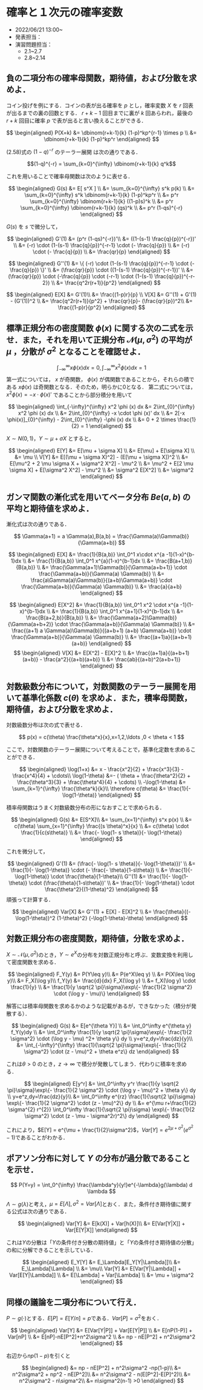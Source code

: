 # 確率と１次元の確率変数

- 2022/06/21 13:00~
- 発表担当：
- 演習問題担当：
  - 2.1~2.7
  - 2.8~2.14
  

## 負の二項分布の確率母関数，期待値，および分散を求めよ．

コイン投げを例にする．コインの表が出る確率を $p$ とし，確率変数 $X$ を $r$ 回表が出るまでの裏の回数とする． $r+k-1$ 回目までに裏が $k$ 回あらわれ，最後の $r+k$ 回目に確率 $p$ で表が出ると言い換えることができる．

$$
\begin{aligned}
P(X=k) &= \dbinom{r+k-1}{k} (1-p)^kp^{r-1} \times p \\
&= \dbinom{r+k-1}{k} (1-p)^kp^r
\end{aligned}
$$

(2.58)式の $(1-q)^{-r}$ のテーラー展開 は次の通りである．

$$(1-q)^{-r} = \sum_{k=0}^{\infty} \dbinom{r+k-1}{k} q^k$$

これを用いることで確率母関数は次のように表せる．

$$
\begin{aligned}
G(s) &= E[ s^X ] \\
&= \sum_{k=0}^{\infty} s^k p(k) \\
&= \sum_{k=0}^{\infty} s^k \dbinom{r+k-1}{k} (1-p)^kp^r \\
&= p^r \sum_{k=0}^{\infty} \dbinom{r+k-1}{k} ((1-p)s)^k \\
&= p^r \sum_{k=0}^{\infty} \dbinom{r+k-1}{k} (qs)^k \\
&= p^r (1-qs)^{-r}
\end{aligned}
$$

$G(s)$ を $s$ で微分して，

$$
\begin{aligned}
G'(1) &= (p^r (1-qs)^{-r})'\\
&= ((1-(s-1) \frac{q}{p})^{-r})' \\
&= (-r) \cdot (1-(s-1) \frac{q}{p})^{-r-1} \cdot (- \frac{q}{p}) \\
&= (-r) \cdot (- \frac{q}{p}) \\
&=  \frac{qr}{p} 
\end{aligned}
$$

$$
\begin{aligned}
G''(1) &= \{ (-r) \cdot (1-(s-1) \frac{q}{p})^{-r-1} \cdot (- \frac{q}{p}) \}' \\
&= (\frac{qr}{p}) \cdot ((1-(s-1) \frac{q}{p})^{-r-1})' \\
&= (\frac{qr}{p}) \cdot  (-\frac{q}{p}) \cdot (-r-1) \cdot (1-(s-1) \frac{q}{p})^{-r-2}) \\
&= \frac{q^2r(r+1)}{p^2}
\end{aligned}
$$

$$
\begin{aligned}
E[X] &= G'(1)\\
&= \frac{(1-p)r}{p} \\
V[X] &= G''(1) + G'(1) - (G'(1))^2 \\
&= \frac{q^2r(r+1)}{p^2} + \frac{qr}{p}- (\frac{qr}{p})^2\\
&= \frac{(1-p)r}{p^2}
\end{aligned}
$$

## 標準正規分布の密度関数 $\phi(x)$ に関する次の二式を示せ．また，それを用いて正規分布 $\mathcal{N}(\mu,\sigma^2)$ の平均が $\mu$ ，分散が $\sigma^2$ となることを確認せよ．

$$
\int_{-\infty}^{\infty} x \phi (x) dx = 0,\int_{-\infty}^{\infty} x^2 \phi (x) dx = 1
$$
第一式については， $x$ が奇関数， $\phi(x)$ が偶関数であることから，それらの積である $x\phi(x)$ は奇関数となる．そのため，明らかに0となる．
第二式については， $x^2 \phi (x) = -x \cdot \phi (x)'$ であることから部分積分を用いて

$$
\begin{aligned}
\int_{-\infty}^{\infty} x^2 \phi (x) dx &= 2\int_{0}^{\infty} x^2 \phi (x) dx \\
&= 2\int_{0}^{\infty} -x \cdot \phi (x)' dx \\
&= 2[-x \phi(x)]_{0}^{\infty} -  2\int_{0}^{\infty} -\phi (x) dx \\
&= 0 + 2 \times \frac{1}{2} = 1
\end{aligned}
$$
  
  $X \sim N(0,1)$，$Y \sim \mu + \sigma X$ とすると，
  
$$
\begin{aligned}
E[Y] &= E[\mu + \sigma X] \\
&= E[\mu] + E[\sigma X] \\
&= \mu \\
V[Y] &= E[(\mu + \sigma X)^2] - (E[\mu + \sigma X])^2 \\
&= E[\mu^2 + 2 \mu \sigma X + \sigma^2 X^2] - \mu^2 \\
&= \mu^2 + E[2 \mu \sigma X] + E[\sigma^2 X^2] - \mu^2 \\
&= \sigma^2 E[X^2] \\
&= \sigma^2
\end{aligned}
$$
  
## ガンマ関数の漸化式を用いてベータ分布 $Be(a,b)$ の平均と期待値を求めよ．
  
漸化式は次の通りである．
  
$$
\Gamma(a+1) = a \Gamma(a),B(a,b) = \frac{\Gamma(a)\Gamma(b)}{\Gamma(a+b)}
$$
  
$$
\begin{aligned}
E[X] &= \frac{1}{B(a,b)} \int_0^1 x\cdot x^{a -1}(1-x)^{b-1}dx \\
&= \frac{1}{B(a,b)} \int_0^1 x^{a}(1-x)^{b-1}dx \\
&= \frac{B(a+1,b)}{B(a,b)} \\
&= \frac{\Gamma(a+1)\Gamma(b)}{\Gamma(a+b+1)} \cdot \frac{\Gamma(a+b)}{\Gamma(a) \Gamma(b)} \\
&= \frac{a\Gamma(a)\Gamma(b)}{(a+b)\Gamma(a+b)} \cdot \frac{\Gamma(a+b)}{\Gamma(a) \Gamma(b)} \\
&= \frac{a}{a+b}
\end{aligned}
$$

$$
\begin{aligned}
E[X^2] &= \frac{1}{B(a,b)} \int_0^1 x^2 \cdot x^{a -1}(1-x)^{b-1}dx \\
&= \frac{1}{B(a,b)} \int_0^1 x^{a+1}(1-x)^{b-1}dx \\
&= \frac{B(a+2,b)}{B(a,b)} \\
&= \frac{\Gamma(a+2)\Gamma(b)}{\Gamma(a+b+2)} \cdot \frac{\Gamma(a+b)}{\Gamma(a) \Gamma(b)} \\
&= \frac{(a+1) a \Gamma(a)\Gamma(b)}{(a+b+1) (a+b) \Gamma(a+b)} \cdot \frac{\Gamma(a+b)}{\Gamma(a) \Gamma(b)} \\
&= \frac{(a+1)a}{(a+b+1)(a+b)}
\end{aligned}
$$
$$
\begin{aligned}
V[X] &= E[X^2] - E[X]^2 \\
&= \frac{(a+1)a}{(a+b+1)(a+b)} - \frac{a^2}{(a+b)(a+b)} \\
&= \frac{ab}{(a+b)^2(a+b+1)}
\end{aligned}
$$


## 対数級数分布について，対数関数のテーラー展開を用いて基準化係数 $c(\theta)$ を求めよ．また，積率母関数，期待値，および分散を求めよ．

対数級数分布は次の式で表せる．

$$
p(x) = c(\theta) \frac{\theta^x}{x},x=1,2,\ldots ,0 < \theta < 1
$$

ここで，対数関数のテーラー展開について考えることで，基準化定数を求めることができる．

$$
\begin{aligned}
\log(1+x) &= x - \frac{x^2}{2} + \frac{x^3}{3} - \frac{x^4}{4} + \cdots\\
\log(1-\theta) &=- ( \theta + \frac{\theta^2}{2} + \frac{\theta^3}{3} + \frac{\theta^4}{4} + \cdots) \\
-\log(1-\theta) &= \sum_{k=1}^{\infty} \frac{\theta^k}{k}\\
\therefore c(\theta) &= \frac{1}{- \log(1-\theta)}
\end{aligned}
$$

積率母関数はうまく対数級数分布の形になおすことで求められる．

$$
\begin{aligned}
G(s) &= E[S^X]\\
&= \sum_{x=1}^{\infty} s^x p(x) \\
&= c(\theta) \sum_{x=1}^{\infty}  \frac{(s \theta)^x}{x} \\
&= c(\theta) \cdot \frac{1}{c(s\theta)} \\
&= \frac{- \log(1- s \theta)}{- \log(1-\theta)} 
\end{aligned}
$$

これを微分して，

$$
\begin{aligned}
G'(1) &= (\frac{- \log(1- s \theta)}{- \log(1-\theta)})' \\
&= \frac{1}{- \log(1-\theta)} \cdot (- \frac{- \theta}{1-s\theta}) \\
&= \frac{1}{- \log(1-\theta)} \cdot \frac{\theta}{1-\theta}\\
G''(1) &= \frac{1}{- \log(1-\theta)} \cdot (\frac{\theta}{1-s\theta})' \\
&= \frac{1}{- \log(1-\theta)} \cdot \frac{\theta^2}{(1-\theta)^2}
\end{aligned}
$$
頑張って計算する．

$$
\begin{aligned}
Var[X] &= G''(1) + E[X] - E[X]^2 \\
&= \frac{\theta}{(- \log(1-\theta))^2 (1-\theta)^2} (-\log(1-\theta)-\theta)
\end{aligned}
$$

## 対数正規分布の密度関数，期待値，分散を求めよ．

$X \sim \mathcal{N}(\mu,\sigma^2)$のとき，$Y \sim e^X$の分布を対数正規分布と呼ぶ．変数変換を利用して密度関数を求める．

$$
\begin{aligned}
F_Y(y) &= P(Y\leq y)\\
&= P(e^X\leq y) \\
&= P(X\leq \log y)\\
&= F_X(\log y)\\
f_Y(y) &= \frac{d}{dx} F_X(\log y) \\
&= f_X(\log y) \cdot \frac{1}{y} \\
&= \frac{1}{y \sqrt{2 \pi}\sigma}\exp\{- \frac{1}{2 \sigma^2} \cdot (\log y - \mu)\}
\end{aligned}
$$

解答には積率母関数を求めるかのような記載があるが，できなかった（積分が発散する）．

$$
\begin{aligned}
G(s) &= E[e^{\theta Y}] \\
&= \int_0^\infty e^{\theta y} f_Y(y)dy \\
&= \int_0^\infty \frac{1}{y \sqrt{2 \pi}\sigma}\exp\{- \frac{1}{2 \sigma^2} \cdot (\log y - \mu) ^2+ \theta y\} dy \\
y=e^z,dy=\frac{dz}{y}\\
&= \int_{-\infty}^{\infty} \frac{1}{\sqrt{2 \pi}\sigma}\exp\{- \frac{1}{2 \sigma^2} \cdot (z - \mu)^2 + \theta e^z\} dz
\end{aligned}
$$

これは$\theta >0$ のとき，$z \rightarrow \infty$ で積分が発散してしまう．代わりに積率を求める．

$$
\begin{aligned}
E[y^r] &=  \int_0^\infty y^r \frac{1}{y \sqrt{2 \pi}\sigma}\exp\{- \frac{1}{2 \sigma^2} \cdot (\log y - \mu)^2 + \theta y\} dy \\
y=e^z,dy=\frac{dz}{y}\\
&=  \int_0^\infty e^{rz} \frac{1}{\sqrt{2 \pi}\sigma} \exp\{- \frac{1}{2 \sigma^2} \cdot (z - \mu)^2\} dy \\
&= e^{\mu r+\frac{1}{2} \sigma^{2} r^{2}} \int_0^\infty  \frac{1}{\sqrt{2 \pi}\sigma} \exp\{- \frac{1}{2 \sigma^2} \cdot (z - \mu - \sigma^2r)^2\} dy
\end{aligned}
$$


これにより，$E[Y] = e^{\mu + \frac{1}{2}\sigma^2}$，$Var[Y]=e^{2 \mu + \sigma^2}(e^{\sigma^2}-1)$であることがわかる．

## ポアソン分布に対して $Y$ の分布が過分散であることを示せ．

$$
P(Y=y) = \int_0^{\infty} \frac{\lambda^y}{y!}e^{-\lambda}g(\lambda) d \lambda
$$

$\Lambda \sim g(\lambda)$と考え，$\mu = E[\Lambda],\sigma^2 = Var[\Lambda]$とおく．また，条件付き期待値に関する公式は次の通りである．

$$
\begin{aligned}
Var[Y] &= E[k(X)] + Var[h(X)]\\
&= E[Var[Y|X]] + Var[E[Y|X]]
\end{aligned}
$$

これは$Y$の分散は「$Y$の条件付き分散の期待値」と「$Y$の条件付き期待値の分散」の和に分解できることを示している．

$$
\begin{aligned}
E_Y[Y] &= E_\Lambda[E_Y[Y|\Lambda]]\\
&= E_\Lambda[\Lambda] \\
&= \mu\\
Var[Y] &= E[Var[Y|\Lambda]] + Var[E[Y|\Lambda]] \\
&= E[\Lambda] + Var[\Lambda] \\
&= \mu + \sigma^2
\end{aligned}
$$


## 同様の議論を二項分布について行え．


$P \sim g(\cdot)$とする．$E[P]=E[Y/n]=p$である．$Var[P]=\sigma^2$をおく．

$$
\begin{aligned}
Var[Y] &= E[Var[Y|P]] + Var[E[Y|P]] \\
&= E[nP(1-P)] + Var[nP] \\
&= E[nP]-nE[P^2]+n^2\sigma^2 \\
&= np - nE[P^2] + n^2\sigma^2 
\end{aligned}
$$

右辺から$np(1-p)$を引くと

$$
\begin{aligned}
&= np - nE[P^2] + n^2\sigma^2 -np(1-p)\\
&= n^2\sigma^2 + np^2 - nE[P^2]\\
&= n^2\sigma^2 - n(E[P^2]-E[P]^2)\\
&= n^2\sigma^2 - n\sigma^2\\
&= n\sigma^2(n-1) >0
\end{aligned}
$$

